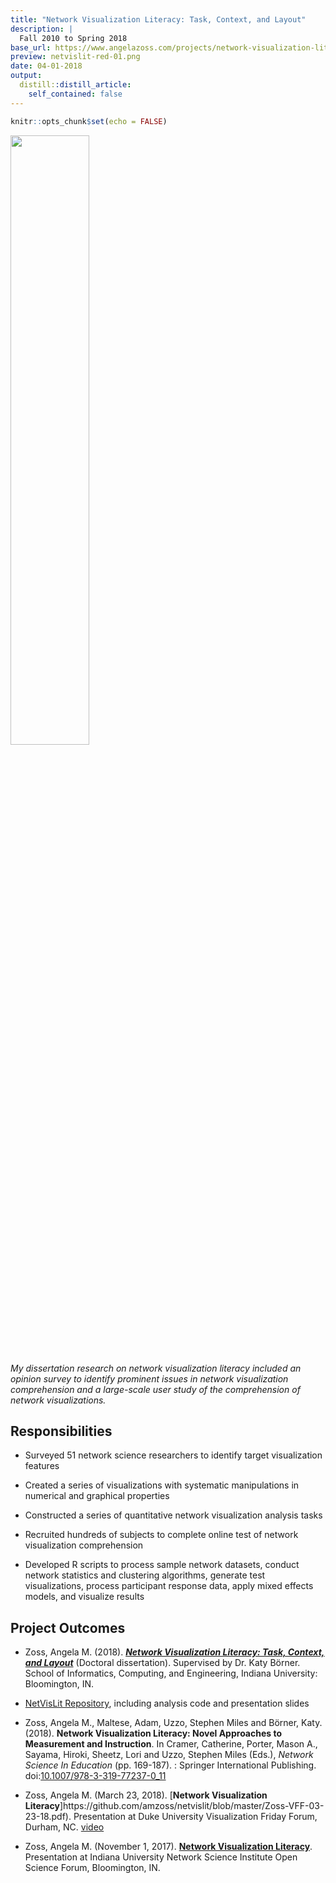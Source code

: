 ```yaml
---
title: "Network Visualization Literacy: Task, Context, and Layout"
description: |
  Fall 2010 to Spring 2018
base_url: https://www.angelazoss.com/projects/network-visualization-literacy
preview: netvislit-red-01.png
date: 04-01-2018
output:
  distill::distill_article:
    self_contained: false
---
```


```r
knitr::opts_chunk$set(echo = FALSE)
```

![](netvislit-red-01.png){width=50%}

*My dissertation research on network visualization literacy included an opinion survey to identify prominent issues in network visualization comprehension and a large-scale user study of the comprehension of network visualizations.*

## Responsibilities

-   Surveyed 51 network science researchers to identify target visualization features
-   Created a series of visualizations with systematic manipulations in numerical and graphical properties

-   Constructed a series of quantitative network visualization analysis tasks

-   Recruited hundreds of subjects to complete online test of network visualization comprehension

-   Developed R scripts to process sample network datasets, conduct network statistics and clustering algorithms, generate test visualizations, process participant response data, apply mixed effects models, and visualize results

## Project Outcomes

-   Zoss, Angela M. (2018). [***Network Visualization Literacy: Task, Context, and Layout***](http://hdl.handle.net/2022/22117) (Doctoral dissertation). Supervised by Dr. Katy Börner. School of Informatics, Computing, and Engineering, Indiana University: Bloomington, IN.

-   [NetVisLit Repository](http://netvislit.org/), including analysis code and presentation slides

-   Zoss, Angela M., Maltese, Adam, Uzzo, Stephen Miles and Börner, Katy. (2018). **Network Visualization Literacy: Novel Approaches to Measurement and Instruction**. In Cramer, Catherine, Porter, Mason A., Sayama, Hiroki, Sheetz, Lori and Uzzo, Stephen Miles (Eds.), *Network Science In Education* (pp. 169-187). : Springer International Publishing. doi:[10.1007/978-3-319-77237-0_11](https://dx.doi.org/10.1007/978-3-319-77237-0_11)

-   Zoss, Angela M. (March 23, 2018). [**Network Visualization Literacy**]https://github.com/amzoss/netvislit/blob/master/Zoss-VFF-03-23-18.pdf). Presentation at Duke University Visualization Friday Forum, Durham, NC. [video](https://compsci.capture.duke.edu/Panopto/Pages/Viewer.aspx?id=1d52fa74-033d-48fc-b0d1-a3a86f12ffaa)

- Zoss, Angela M. (November 1, 2017). [**Network Visualization Literacy**](https://github.com/amzoss/netvislit/blob/master/Zoss-OpenScienceForum.pdf). Presentation at Indiana University Network Science Institute Open Science Forum, Bloomington, IN.